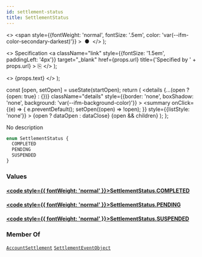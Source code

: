 ```yaml
---
id: settlement-status
title: SettlementStatus
---
```


  <>
    <span
      style={{fontWeight: 'normal', fontSize: '.5em', color: 'var(--ifm-color-secondary-darkest)'}}
    >
      &nbsp;●&nbsp;
    </span>
  </>
);

  <>
    Specification
    <a
      className="link"
      style={{fontSize: '1.5em', paddingLeft: '4px'}}
      target="_blank"
      href={props.url}
      title={'Specified by ' + props.url}
    >
      ⎘
    </a>
  </>
);

  <>
    <span className={props.class}>{props.text}</span>
  </>
);


  const [open, setOpen] = useState(startOpen);
  return (
    <details
      {...(open ? {open: true} : {})}
      className="details"
      style={{border: 'none', boxShadow: 'none', background: 'var(--ifm-background-color)'}}
    >
      <summary
        onClick={(e) => {
          e.preventDefault();
          setOpen((open) => !open);
        }}
        style={{listStyle: 'none'}}
      >
        {open ? dataOpen : dataClose}
      </summary>
      {open && children}
    </details>
  );
};

No description

```graphql
enum SettlementStatus {
  COMPLETED
  PENDING
  SUSPENDED
}
```

### Values

#### [<code style={{ fontWeight: 'normal' }}>SettlementStatus.<b>COMPLETED</b></code>](#)

#### [<code style={{ fontWeight: 'normal' }}>SettlementStatus.<b>PENDING</b></code>](#)

#### [<code style={{ fontWeight: 'normal' }}>SettlementStatus.<b>SUSPENDED</b></code>](#)

### Member Of

[`AccountSettlement`](/docs/apis/graphql/types/objects/account-settlement.mdx) <Badge class="badge badge--secondary badge--relation" text="object"/><Bullet />[`SettlementEventObject`](/docs/apis/graphql/types/objects/settlement-event-object.mdx) <Badge class="badge badge--secondary badge--relation" text="object"/>
